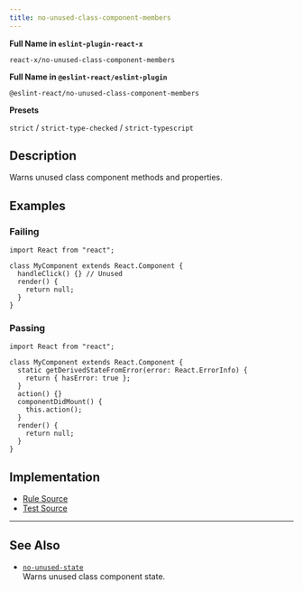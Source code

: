 ```yaml
---
title: no-unused-class-component-members
---
```


**Full Name in `eslint-plugin-react-x`**

```plain copy
react-x/no-unused-class-component-members
```

**Full Name in `@eslint-react/eslint-plugin`**

```plain copy
@eslint-react/no-unused-class-component-members
```

**Presets**

`strict` / `strict-type-checked` / `strict-typescript`
## Description

Warns unused class component methods and properties.

## Examples

### Failing

```tsx
import React from "react";

class MyComponent extends React.Component {
  handleClick() {} // Unused
  render() {
    return null;
  }
}
```

### Passing

```tsx
import React from "react";

class MyComponent extends React.Component {
  static getDerivedStateFromError(error: React.ErrorInfo) {
    return { hasError: true };
  }
  action() {}
  componentDidMount() {
    this.action();
  }
  render() {
    return null;
  }
}
```

## Implementation

- [Rule Source](https://github.com/Rel1cx/eslint-react/tree/main/packages/plugins/eslint-plugin-react-x/src/rules/no-unused-class-component-members.ts)
- [Test Source](https://github.com/Rel1cx/eslint-react/tree/main/packages/plugins/eslint-plugin-react-x/src/rules/no-unused-class-component-members.spec.ts)

---

## See Also

- [`no-unused-state`](./no-unused-state)\
  Warns unused class component state.
